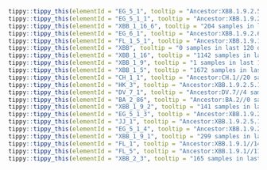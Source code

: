 



```r
tippy::tippy_this(elementId = "EG_5_1", tooltip = "Ancestor:XBB.1.9.2.5//259 samples in last 120 days.//Alias of XBB.1.9.2.5.1, S:Q52H")
tippy::tippy_this(elementId = "EG_5_1_1", tooltip = "Ancestor:XBB.1.9.2.5.1//575 samples in last 120 days.//Alias of XBB.1.9.2.5.1.1, China, from pango-designation issue #2020")
tippy::tippy_this(elementId = "XBB_1_16_6", tooltip = "204 samples in last 120 days.//S:F456L (T22930A), A12397G, USA/Canada/China")
tippy::tippy_this(elementId = "EG_6_1", tooltip = "Ancestor:XBB.1.9.2.6//207 samples in last 120 days.//Alias of XBB.1.9.2.6.1, S:456L (T22928C), Israel/Japan/Canada From #1950")
tippy::tippy_this(elementId = "FL_1_5_1", tooltip = "Ancestor:XBB.1.9.1.1.5//187 samples in last 120 days.//Alias of XBB.1.9.1.1.5.1, S:478R, from #2036")
tippy::tippy_this(elementId = "XBB", tooltip = "0 samples in last 120 days.//Recombinant lineage of BJ.1 and BM.1.1.1 with breakpoint in S1, found in USA and Singapore, from issue #1058")
tippy::tippy_this(elementId = "XBB_1_16", tooltip = "1142 samples in last 120 days.//Defined by S:E180V, S:478R, found in India, USA, Singapore, and Europe, from pango-designation issue #1723")
tippy::tippy_this(elementId = "XBB_1_9", tooltip = "1 samples in last 120 days.//ORF1a:G1819S, ORF1a:T4175I")
tippy::tippy_this(elementId = "XBB_1_5", tooltip = "1672 samples in last 120 days.//USA, S:F486P")
tippy::tippy_this(elementId = "CH_1_1", tooltip = "Ancestor:CH.1//20 samples in last 120 days.//Alias of B.1.1.529.2.75.3.4.1.1.1.1, defined by S:L452R, issue #1113")
tippy::tippy_this(elementId = "HK_3", tooltip = "Ancestor:XBB.1.9.2.5.1.1//10 samples in last 120 days.//Alias of XBB.1.9.2.5.1.1.3, S:L455F, China from https://github.com/sars-cov-2-variants/lineage-proposals/issues/414")
tippy::tippy_this(elementId = "DV_7_1", tooltip = "Ancestor:DV.7//4 samples in last 120 days.//Alias of B.1.1.529.2.75.3.4.1.1.1.1.1.7.1, S:L455F, S:F456L(T22928C), Spain/Austria, from sars-cov-2-variants/lineage-proposals#135")
tippy::tippy_this(elementId = "BA_2_86", tooltip = "Ancestor:BA.2//0 samples in last 120 days.//Alias of B.1.1.529.2.86, from pango-designation issue #2183")
tippy::tippy_this(elementId = "XBB_1_9_2", tooltip = "141 samples in last 120 days.//S:F486P (after 27507C, 16878T), Indonesia/Singapore，from #1602")
tippy::tippy_this(elementId = "EG_5_1_3", tooltip = "Ancestor:XBB.1.9.2.5.1//116 samples in last 120 days.//Alias of XBB.1.9.2.5.1.3, ORF1a:R542C, C22570T from https://github.com/sars-cov-2-variants/lineage-proposals/issues/222")
tippy::tippy_this(elementId = "JJ_1", tooltip = "Ancestor:XBB.1.9.2.5.1.4//0 samples in last 120 days.//Alias of XBB.1.9.2.5.1.4.1, S:L455F, ORF3a:I47V, China/Japan From #2208")
tippy::tippy_this(elementId = "EG_5_1_4", tooltip = "Ancestor:XBB.1.9.2.5.1//55 samples in last 120 days.//Alias of XBB.1.9.2.5.1.4, ORF1b:K2557R, from #2117")
tippy::tippy_this(elementId = "XBB_1_9_1", tooltip = "299 samples in last 120 days.//S:F486P (after C11956T), Indonesia/Singapore/Malaysia/England")
tippy::tippy_this(elementId = "FL_1", tooltip = "Ancestor:XBB.1.9.1//14 samples in last 120 days.//Alias of XBB.1.9.1.1, S:701V, ORF1a:G993S, from #1808")
tippy::tippy_this(elementId = "FL_5", tooltip = "Ancestor:XBB.1.9.1//113 samples in last 120 days.//Alias of XBB.1.9.1.5, N:T362I")
tippy::tippy_this(elementId = "XBB_2_3", tooltip = "165 samples in last 120 days.//Defined by S:P521S and S:S486P, India/Indonesia/Singapore/USA，from #1603 and #1535")
```
